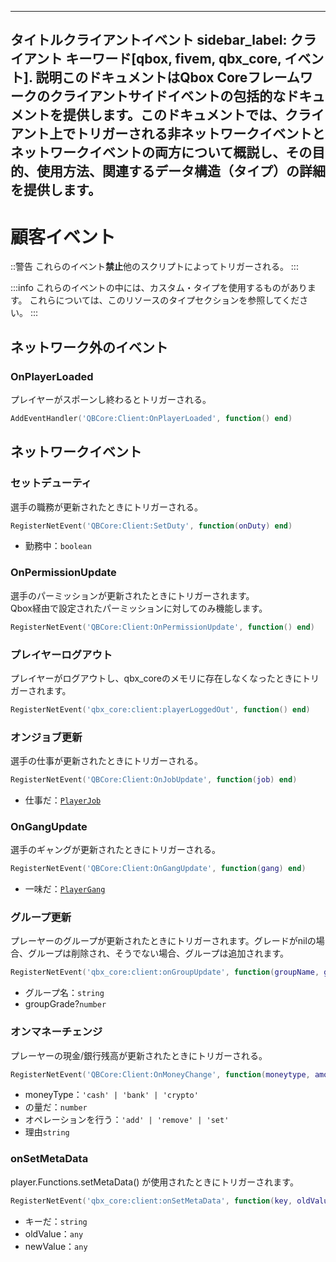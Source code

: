 ***

タイトルクライアントイベント
sidebar\_label: クライアント
キーワード\[qbox, fivem, qbx\_core, イベント].
説明このドキュメントはQbox Coreフレームワークのクライアントサイドイベントの包括的なドキュメントを提供します。このドキュメントでは、クライアント上でトリガーされる非ネットワークイベントとネットワークイベントの両方について概説し、その目的、使用方法、関連するデータ構造（タイプ）の詳細を提供します。
--------------------------------------------------------------------------------------------------------------------------------------------------------

# 顧客イベント

::警告
これらのイベント**禁止**他のスクリプトによってトリガーされる。
:::

:::info
これらのイベントの中には、カスタム・タイプを使用するものがあります。
これらについては、このリソースのタイプセクションを参照してください。
:::

## ネットワーク外のイベント

### OnPlayerLoaded

プレイヤーがスポーンし終わるとトリガーされる。

```lua
AddEventHandler('QBCore:Client:OnPlayerLoaded', function() end)
```

## ネットワークイベント

### セットデューティ

選手の職務が更新されたときにトリガーされる。

```lua
RegisterNetEvent('QBCore:Client:SetDuty', function(onDuty) end)
```

* 勤務中：`boolean`

### OnPermissionUpdate

選手のパーミッションが更新されたときにトリガーされます。\
Qbox経由で設定されたパーミッションに対してのみ機能します。

```lua
RegisterNetEvent('QBCore:Client:OnPermissionUpdate', function() end)
```

### プレイヤーログアウト

プレイヤーがログアウトし、qbx\_coreのメモリに存在しなくなったときにトリガーされます。

```lua
RegisterNetEvent('qbx_core:client:playerLoggedOut', function() end)
```

### オンジョブ更新

選手の仕事が更新されたときにトリガーされる。

```lua
RegisterNetEvent('QBCore:Client:OnJobUpdate', function(job) end)
```

* 仕事だ：[`PlayerJob`](../types/player.mdx#playerjob)

### OnGangUpdate

選手のギャングが更新されたときにトリガーされる。

```lua
RegisterNetEvent('QBCore:Client:OnGangUpdate', function(gang) end)
```

* 一味だ：[`PlayerGang`](../types/player.mdx#playergang)

### グループ更新

プレーヤーのグループが更新されたときにトリガーされます。グレードがnilの場合、グループは削除され、そうでない場合、グループは追加されます。

```lua
RegisterNetEvent('qbx_core:client:onGroupUpdate', function(groupName, groupGrade) end)
```

* グループ名：`string`
* groupGrade?`number`

### オンマネーチェンジ

プレーヤーの現金/銀行残高が更新されたときにトリガーされる。

```lua
RegisterNetEvent('QBCore:Client:OnMoneyChange', function(moneytype, amount, operation, reason) end)
```

* moneyType：`'cash' | 'bank' | 'crypto'`
* の量だ：`number`
* オペレーションを行う：`'add' | 'remove' | 'set'`
* 理由`string`

### onSetMetaData

player.Functions.setMetaData() が使用されたときにトリガーされます。

```lua
RegisterNetEvent('qbx_core:client:onSetMetaData', function(key, oldValue, newValue) end)
```

* キーだ：`string`
* oldValue：`any`
* newValue：`any`
